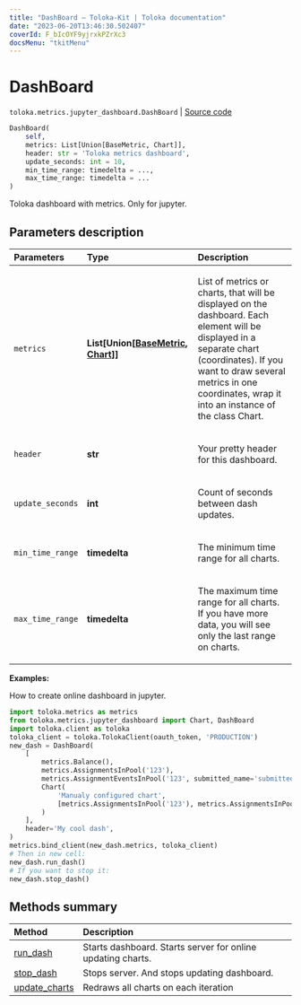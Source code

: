 ```yaml
---
title: "DashBoard — Toloka-Kit | Toloka documentation"
date: "2023-06-20T13:46:30.502407"
coverId: F_bIcOYF9yjrxkPZrXc3
docsMenu: "tkitMenu"
---
```


# DashBoard

`toloka.metrics.jupyter_dashboard.DashBoard` | [Source code](https://github.com/Toloka/toloka-kit/blob/v1.2.0/src/metrics/jupyter_dashboard.py#L185)

```python
DashBoard(
    self,
    metrics: List[Union[BaseMetric, Chart]],
    header: str = 'Toloka metrics dashboard',
    update_seconds: int = 10,
    min_time_range: timedelta = ...,
    max_time_range: timedelta = ...
)
```

Toloka dashboard with metrics. Only for jupyter.

## Parameters description

| Parameters | Type | Description |
| :----------| :----| :-----------|
`metrics`|**List\[Union\[[BaseMetric](/docs/toloka-kit/reference/toloka.metrics.metrics.BaseMetric), [Chart](/docs/toloka-kit/reference/toloka.metrics.jupyter_dashboard.Chart)\]\]**|<p>List of metrics or charts, that will be displayed on the dashboard. Each element will be displayed in a separate chart (coordinates). If you want to draw several metrics in one coordinates, wrap it into an instance of the class Chart.</p>
`header`|**str**|<p>Your pretty header for this dashboard.</p>
`update_seconds`|**int**|<p>Count of seconds between dash updates.</p>
`min_time_range`|**timedelta**|<p>The minimum time range for all charts.</p>
`max_time_range`|**timedelta**|<p>The maximum time range for all charts. If you have more data, you will see only the last range on charts.</p>

**Examples:**

How to create online dashboard in jupyter.

```python
import toloka.metrics as metrics
from toloka.metrics.jupyter_dashboard import Chart, DashBoard
import toloka.client as toloka
toloka_client = toloka.TolokaClient(oauth_token, 'PRODUCTION')
new_dash = DashBoard(
    [
        metrics.Balance(),
        metrics.AssignmentsInPool('123'),
        metrics.AssignmentEventsInPool('123', submitted_name='submitted', join_events=True),
        Chart(
            'Manualy configured chart',
            [metrics.AssignmentsInPool('123'), metrics.AssignmentsInPool('345'),]
        )
    ],
    header='My cool dash',
)
metrics.bind_client(new_dash.metrics, toloka_client)
# Then in new cell:
new_dash.run_dash()
# If you want to stop it:
new_dash.stop_dash()
```

## Methods summary

| Method | Description |
| :------| :-----------|
[run_dash](/docs/toloka-kit/reference/toloka.metrics.jupyter_dashboard.DashBoard.run_dash)| Starts dashboard. Starts server for online updating charts.
[stop_dash](/docs/toloka-kit/reference/toloka.metrics.jupyter_dashboard.DashBoard.stop_dash)| Stops server. And stops updating dashboard.
[update_charts](/docs/toloka-kit/reference/toloka.metrics.jupyter_dashboard.DashBoard.update_charts)| Redraws all charts on each iteration